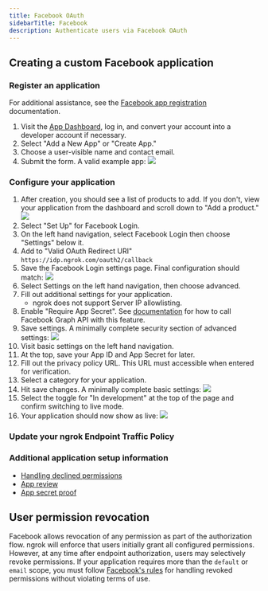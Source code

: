 ```yaml
---
title: Facebook OAuth
sidebarTitle: Facebook
description: Authenticate users via Facebook OAuth
---
```



## Creating a custom Facebook application

### Register an application

For additional assistance, see the [Facebook app registration](https://developers.facebook.com/docs/apps#register) documentation.

1.  Visit the [App Dashboard](https://developers.facebook.com/apps/), log in, and convert your account into a developer account if necessary.
2.  Select "Add a New App" or "Create App."
3.  Choose a user-visible name and contact email.
4.  Submit the form. A valid example app: ![](/img/howto/oauth/1-facebook-register.png)

### Configure your application

1.  After creation, you should see a list of products to add. If you don't, view your application from the dashboard and scroll down to "Add a product." ![](/img/howto/oauth/2-facebook-add_product.png)
2.  Select "Set Up" for Facebook Login.
3.  On the left hand navigation, select Facebook Login then choose "Settings" below it.
4.  Add to "Valid OAuth Redirect URI" `https://idp.ngrok.com/oauth2/callback`
5.  Save the Facebook Login settings page. Final configuration should match: ![](/img/howto/oauth/3-facebook-login_settings.png)
6.  Select Settings on the left hand navigation, then choose advanced.
7.  Fill out additional settings for your application.
    - ngrok does not support Server IP allowlisting.
8.  Enable "Require App Secret". See [documentation](https://developers.facebook.com/docs/facebook-login/security/#appsecret) for how to call Facebook Graph API with this feature.
9.  Save settings. A minimally complete security section of advanced settings: ![](/img/howto/oauth/4-facebook-security.png)
10. Visit basic settings on the left hand navigation.
11. At the top, save your App ID and App Secret for later.
12. Fill out the privacy policy URL. This URL must accessible when entered for verification.
13. Select a category for your application.
14. Hit save changes. A minimally complete basic settings: ![](/img/howto/oauth/5-facebook-basic_settings.png)
15. Select the toggle for "In development" at the top of the page and confirm switching to live mode.
16. Your application should now show as live: ![](/img/howto/oauth/6-facebook-live.png)

### Update your ngrok Endpoint Traffic Policy

<UpdatePolicyInstructions />

<Facebook />

<ConfigAccessControl />

### Additional application setup information

- [Handling declined permissions](https://developers.facebook.com/docs/facebook-login/handling-declined-permissions)
- [App review](https://developers.facebook.com/docs/apps/review)
- [App secret proof](https://developers.facebook.com/docs/graph-api/securing-requests/#appsecret_proof)

## User permission revocation

Facebook allows revocation of any permission as part of the authorization flow. ngrok will enforce that users initially grant all configured permissions. However, at any time after endpoint authorization, users may selectively revoke permissions. If your application requires more than the `default` or `email` scope, you must follow [Facebook's rules](https://developers.facebook.com/docs/facebook-login/handling-declined-permissions#reprompt) for handling revoked permissions without violating terms of use.
